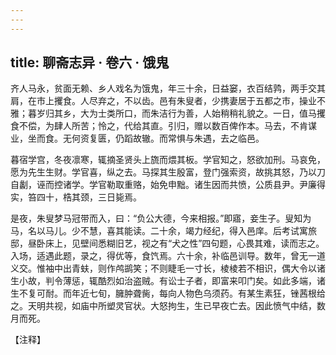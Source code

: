 ```yaml
---
---
---
```

title: 聊斋志异 · 卷六 · 饿鬼
---

齐人马永，贫面无赖、乡人戏名为饿鬼，年三十余，日益窭，衣百结鹑，两手交其肩，在市上攫食。人尽弃之，不以齿。邑有朱叟者，少携妻居于五都之市，操业不雅；暮岁归其乡，大为士类所口，而朱洁行为善，人始稍稍礼貌之。一日，值马攫食不偿，为肆人所苦；怜之，代给其直。引归，赠以数百俾作本。马去，不肯谋业，坐而食。无何资复匮，仍蹈故辙。而常惧与朱遇，去之临邑。

暮宿学宫，冬夜凛寒，辄摘圣贤头上旒而煨其板。学官知之，怒欲加刑。马哀免，愿为先生生财。学官喜，纵之去。马探其生殷富，登门强索资，故挑其怒，乃以刀自劙，诬而控诸学。学官勒取重赂，始免申黜。诸生因而共愤，公质县尹。尹廉得实，笞四十，梏其颈，三日毙焉。

是夜，朱叟梦马冠带而入，曰：“负公大德，今来相报。”即寤，妾生子。叟知为马，名以马儿。少不慧，喜其能读。二十余，竭力经纪，得入邑庠。后考试寓旅邸，昼卧床上，见壁间悉糊旧艺，视之有“犬之性”四句题，心畏其难，读而志之。入场，适遇此题，录之，得优等，食饩焉。六十余，补临邑训导。数年，曾无一道义交。惟袖中出青蚨，则作鸬鹚笑；不则睫毛一寸长，棱棱若不相识，偶大令以诸生小故，判令薄惩，辄酷烈如治盗贼。有讼士子者，即富来叩门矣。如此多端，诸生不复可耐。而年近七旬，臃肿聋胔，每向人物色乌须药。有某生素狂，锉茜根给之。天明共视，如庙中所塑灵官状。大怒拘生，生已早夜亡去。因此愤气中结，数月而死。

【注释】

